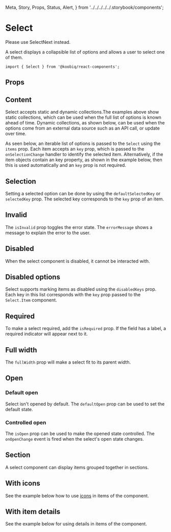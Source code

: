   Meta,
  Story,
  Props,
  Status,
  Alert,
} from '../../../../../.storybook/components';



<Meta of={Stories} />

# Select

<Status variant="deprecated" />

<Alert title="This component has been deprecated" status="error" isColored>
  Please use <Link href="/Components/SelectNext">SelectNext</Link> instead.
</Alert>

A select displays a collapsible list of options and allows a user to select one of them.

```tsx
import { Select } from '@koobiq/react-components';
```

<Story of={Stories.Base} />

## Props

<Props />

## Content

Select accepts static and dynamic collections.The examples above show static collections,
which can be used when the full list of options is known ahead of time.
Dynamic collections, as shown below, can be used when the options come from an external
data source such as an API call, or update over time.

As seen below, an iterable list of options is passed to the `Select` using the `items` prop.
Each item accepts an `key` prop, which is passed to the `onSelectionChange` handler to identify
the selected item. Alternatively, if the item objects contain an key property, as shown
in the example below, then this is used automatically and an `key` prop is not required.

<Story of={Stories.Content} />

## Selection

Setting a selected option can be done by using the `defaultSelectedKey` or `selectedKey` prop.
The selected key corresponds to the `key` prop of an item.

<Story of={Stories.Selection} />

## Invalid

The `isInvalid` prop toggles the error state. The `errorMessage` shows a message to explain the error to the user.

<Story of={Stories.Invalid} />

## Disabled

When the select component is disabled, it cannot be interacted with.

<Story of={Stories.Disabled} />

## Disabled options

Select supports marking items as disabled using the `disabledKeys` prop.
Each key in this list corresponds with the `key` prop passed to the `Select.Item` component.

<Story of={Stories.DisabledOptions} />

## Required

To make a select required, add the `isRequired` prop.
If the field has a label, a required indicator will appear next to it.

<Story of={Stories.Required} />

## Full width

The `fullWidth` prop will make a select fit to its parent width.

<Story of={Stories.FullWidth} />

## Open

### Default open

Select isn't opened by default. The `defaultOpen` prop can be used to set the default state.

### Controlled open

The `isOpen` prop can be used to make the opened state controlled. The `onOpenChange` event is fired when the select's open state changes.

<Story of={Stories.Open} />

## Section

A select component can display items grouped together in sections.

<Story of={Stories.Section} />

## With icons

See the example below how to use [icons](?path=/docs/icons--docs) in items of the component.

<Story of={Stories.WithIcons} />

## With item details

See the example below for using details in items of the component.

<Story of={Stories.WithItemDetails} />
